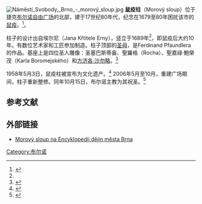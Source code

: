 [[File:Náměstí_Svobody,_Brno_-_morový_sloup.jpg|thumb]]
'''鼠疫柱'''（Morový sloup）位于捷克[[布尔诺|布尔诺]][[自由广场_(布尔诺)|自由广场]]的北部，建于17世纪80年代，纪念在1679至80年困扰该市的[[鼠疫|鼠疫]]。<ref name="Kuca289">{{cite book
 | last  = Kuča
 | first = Karel
 | title = Brno – vývoj města, předměstí a připojených vesnic
 | publisher = Baset
 | year = 2000
 | location = Praha
 | isbn = 80-86223-11-6
 | pages = 289
}}</ref>。

柱子的设计出自埃尔尼（Jana Křtitele Erny），竖立于1689年<ref name="Kuca289"/>，即鼠疫后大约10年。有数位艺术家和工匠参加制造。柱子顶部的[[圣母|圣母]]，是Ferdinand Pfaundlera的作品。基座上是四位圣人雕像：圣塞巴斯蒂盎、聖羅格（Rocha）、聖嘉祿·鮑榮茂（Karla Boromejského）和[[方济各·沙勿略|方济各·沙勿略]]。<ref>{{cite book
 | title = Morový sloup
 | url = http://www.archaiabrno.org/home_cs/?acc=mor_sloup
 | date = 2010-03-13
 | publisher = Archaia Brno
}}</ref> 

1958年5月3日，鼠疫柱被宣布为文化遗产。<ref>{{cite book
 | title = Sloup se sousoším - Morový sloup
 | url = http://monumnet.npu.cz/pamfond/list.php?IdReg=141851&Uz=B&PrirUbytOd=03.05.1958&PrirUbytDo=13.03.2010&Limit=25
 | date = 2010-03-13
 | publisher = Národní památkový ústav
}}</ref> 2006年5月至10月，重建广场期间，柱子重新整修。同年10月15日，布尔诺主教为其祝圣。<ref>{{cite book
 | title = Brno: Mariánský morový sloup v novém hávu
 | url = http://www.ct24.cz/regionalni/jizni-morava/58331-brno-mariansky-morovy-sloup-v-novem-havu/
 | date = 2006-10-15
 | accessdate= 2010-03-13
 | publisher = ČT 24
}}</ref>

== 参考文献 ==
<references />
== 外部链接 ==
{{Commonscat|Pillar of the Plague (Náměstí Svobody, Brno)}}
*[http://www.brna.cz/home-mmb/?acc=profil_objektu&load=57 Morový sloup na Encyklopedii dějin města Brna]

{{coord|display=title}}

[[Category:布尔诺|Category:布尔诺]]